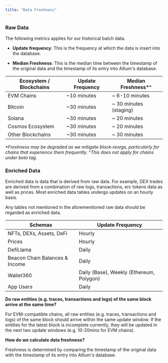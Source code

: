 ```yaml
---
title: "Data Freshness"
---
```


### Raw Data

The following metrics applies for our historical batch data.

* **Update frequency**: This is the frequency at which the data is insert into the database.

* **Median Freshness**: This is the median time between the timestamp of the original data and the timestamp of its entry into Allium's database.

| Ecosystem / Blockchains | Update Frequency | Median Freshness\*^     |
| ----------------------- | ---------------- | ----------------------- |
| EVM Chains              | \~10 minutes     | \~ 6-10 minutes         |
| Bitcoin                 | \~30 minutes     | \~ 30 minutes (staging) |
| Solana                  | \~30 minutes     | \~ 20 minutes           |
| Cosmos Ecosystem        | \~30 minutes     | \~ 20 minutes           |
| Other Blockchains       | \~30 minutes     | \~ 30 minutes           |

*\*Freshness may be degraded as we mitigate block-reorgs, particularly for chains that experience them frequently.* ^*This does not apply for chains under beta tag.*

### Enriched Data

Enriched data is data that is derived from raw data. For example, DEX trades are derived from a combination of raw logs, transactions, erc tokens data as well as prices. Most enriched data tables undergo updates on an hourly basis.

Any tables not mentioned in the aforementioned raw data should be regarded as enriched data.

| Schemas                        | Update Frequency                         |
| ------------------------------ | ---------------------------------------- |
| NFTs, DEXs, Assets, DeFi       | Hourly                                   |
| Prices                         | Hourly                                   |
| DefiLlama                      | Daily                                    |
| Beacon Chain Balances & Income | Daily                                    |
| Wallet360                      | Daily (Base), Weekly (Ethereum, Polygon) |
| App Users                      | Daily                                    |

**Do raw entities (e.g. traces, transactions and logs) of the same block arrive at the same time?**

For EVM-compatible chains, all raw entities (e.g. traces, transactions and logs) of the same block should arrive within the same update window. If the entities for the latest block is incomplete currently, they will be updated in the next two update windows (e.g. 10-20mins for EVM chains).

**How do we calculate data freshness?**

Freshness is determined by comparing the timestamp of the original data with the timestamp of its entry into Allium's database.


